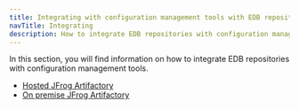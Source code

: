 ```yaml
---
title: Integrating with configuration management tools with EDB repositories
navTitle: Integrating
description: How to integrate EDB repositories with configuration management tools
---
```


In this section, you will find information on how to integrate EDB repositories with configuration management tools.

  * [Hosted JFrog Artifactory](artifactory)
  * [On premise JFrog Artifactory](onprem-artifactory)


<!-- * Satellite * Nexus -->

